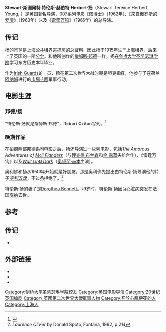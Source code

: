 {{noteTA
|T=zh-hans:特伦斯·扬;zh-hant:特倫斯·揚;zh-tw:泰倫斯·楊;zh-hk:特倫斯·揚;zh-mo:特倫斯·揚;
|G1=Movie
|G2=Show
}}
{{Infobox entertainer
| type = 導演
| birth_date = 1915年6月20日
| birth_place = {{ROC-1912}}[[上海公共租界|上海公共租界]]
| death_date = {{Death date and age|1994|9|7|1915|6|20|}}
| death_place = {{FRA}}[[戛纳|戛纳]]
| spouse = [[Dorothea_Bennett|Dorothea Bennett]]<br/>[[Sabine_Sun|Sabine Sun]]
| goldenraspberryawards='''最差導演'''<br>1982年 《Inchon》
}}

'''Stewart·斯圖爾特·特伦斯·赫伯特·Herbert·扬'''（Stewart Terence Herbert Young, {{bd|1915年|6月20日|1994年|9月7日|catIdx=Y}}）是英国著名[[导演|导演]]，[[007|007]]系列电影《[[诺博士|诺博士]]》（1962年）、《[[来自俄罗斯的爱情|来自俄罗斯的爱情]]》（1963年）以及《[[雷霆万钧|雷霆万钧]]》（1965年）的总导演。

==传记==
杨的爸爸是[[上海公共租界巡捕房|上海公共租界巡捕房]]的总督察，因此扬于1915年生于[[上海租界|上海租界]]，后来上了英国的一所[[公学|公学]]。和他所创作的[[詹姆斯·邦德|詹姆斯·邦德]]一样，扬在[[剑桥大学|剑桥大学]][[剑桥大学圣凯瑟琳学院|圣凯瑟琳学院]]学习东方历史本科毕业。

作为[[Irish_Guards|Irish Guards]]的一员，扬在第二次世界大战时期是坦克指挥，他参与了在荷兰[[阿纳姆|阿纳姆]]进行的[[市場花園行動|市場花園]]军事行动。

==电影生涯==

===邦德/扬===

“特伦斯·扬就是詹姆斯·邦德”，Robert Cotton写到。<ref>{{Cite web |url=http://www.hmss.com/films/young.htm |title=Who Created James Bond? |access-date=2012-03-21 |archive-url=https://web.archive.org/web/20100223020951/http://www.hmss.com/films/young.htm |archive-date=2010-02-23 |dead-url=yes }}</ref>
===晚期作品===
在拍摄两部邦德系列电影之后，扬还导演过一些列电影，包括''The Amorous Adventures of [[Moll_Flanders|Moll Flanders]]''（与[[理查德·布兰森|理查德·布兰森]]和[[金·露華|金·露華]]夫妇合作）、《雷霆万钧》以及''[[Wait_Until_Dark_(film)|Wait Until Dark]]''（[[奥黛丽·赫本|奥黛丽·赫本]]主演）。

奥利佛和扬从1943年开始就是好朋友，那是奥利佛先提出由特伦斯·扬导演他的片子''[[Henry_V_(1944_film)|亨利五世]]''，不过扬拒绝了。<ref>''Laurence Olivier'' by Donald Spoto, Fontana, 1992, p.214</ref>

特伦斯·扬的妻子是[[Dorothea_Bennett|Dorothea Bennett]]。79岁时，特伦斯·扬因为心脏病突发在法国[[戛纳|戛纳]]去世。

==参考==
{{reflist}}

{{S-start}}
{{Succession box
| title=官方的詹姆斯·邦德电影导演
| years=1962-1963年
| before=無
| after=[[盖·汉弥尔顿|盖·汉弥尔顿]]<br/>1964年
}}
{{Succession box
| title=官方的詹姆斯·邦德电影导演
| years=1965年
| before=盖·汉弥尔顿<br/>1964年
| after=[[Lewis_Gilbert|Lewis Gilbert]]<br/>1967年}}
{{end}}

==传记==
{{Refbegin}}
* {{Cite book |title= Il cinema di Terence Young |last= Gerosa |first= Mario |year= 2009 |publisher= Il Foglio |location= Piombino
|isbn=978-88-7606-230-8}}

==外部链接==
*{{Screenonline name|id=520254|name=Terence Young}}
*{{imdb name|id=0950109|name= Terence Young}}
*{{Find a Grave|29956122| Terence Young}}

{{James Bonds Films}}
{{Authority control}}
{{DEFAULTSORT:Young, Terence}}
[[Category:剑桥大学圣凯瑟琳学院校友|Category:剑桥大学圣凯瑟琳学院校友]]
[[Category:英国电影导演|Category:英国电影导演]]
[[Category:20世纪英国编剧|Category:20世纪英国编剧]]
[[Category:英國第二次世界大戰軍事人物|Category:英國第二次世界大戰軍事人物]]
[[Category:死於心肌梗死的人|Category:死於心肌梗死的人]]
[[Category:上海人|Category:上海人]]